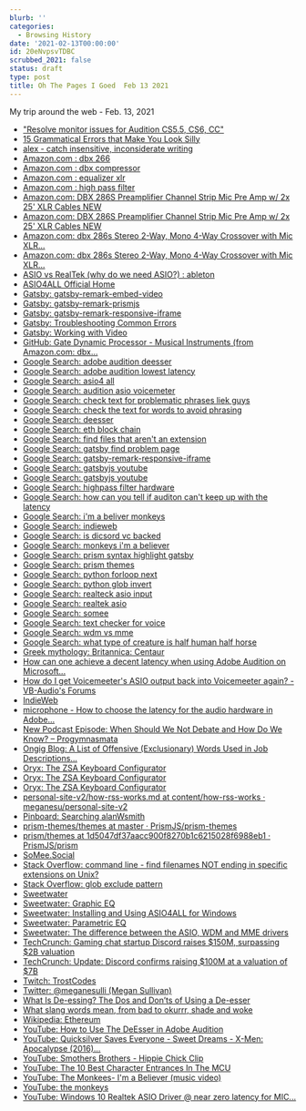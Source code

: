 ```yaml
---
blurb: ''
categories:
  - Browsing History
date: '2021-02-13T00:00:00'
id: 20eNvpsvTDBC
scrubbed_2021: false
status: draft
type: post
title: Oh The Pages I Goed  Feb 13 2021
---
```


My trip around the web - Feb. 13, 2021

- ["Resolve monitor issues for Audition CS5.5, CS6, CC"](https://helpx.adobe.com/audition/kb/troubleshoot-recording-playback-monitoring-audition-1.html)
- [15 Grammatical Errors that Make You Look Silly](https://copyblogger.com/grammar-goofs/)
- [alex - catch insensitive, inconsiderate writing](https://alexjs.com/)
- [Amazon.com : dbx 266](https://www.amazon.com/s?k=dbx+266&ref=nb_sb_noss_1)
- [Amazon.com : dbx compressor](https://www.amazon.com/s?k=dbx+compressor&ref=nb_sb_noss_1)
- [Amazon.com : equalizer xlr](https://www.amazon.com/s?k=equalizer+xlr&ref=nb_sb_noss_1)
- [Amazon.com : high pass filter](https://www.amazon.com/s?k=high+pass+filter&ref=nb_sb_noss_1)
- [Amazon.com: DBX 286S Preamplifier Channel Strip Mic Pre Amp w/ 2x 25' XLR Cables NEW](https://www.amazon.com/dp/B00GJ3PCM8/ref=redir_mobile_desktop?_encoding=UTF8&aaxitk=whsTh0VllQ3-jyxJan-sHQ&hsa_cr_id=7373623350401&pd_rd_plhdr=t&pd_rd_r=75018c83-f8a5-4234-a2cb-9165db9540cb&pd_rd_w=qnWx9&pd_rd_wg=Yg38U&ref_=sbx_be_s_sparkle_mcd_asin_0_img)
- [Amazon.com: DBX 286S Preamplifier Channel Strip Mic Pre Amp w/ 2x 25' XLR Cables NEW](https://www.amazon.com/dp/B00GJ3PCM8/ref=redir_mobile_desktop?_encoding=UTF8&aaxitk=whsTh0VllQ3-jyxJan-sHQ&hsa_cr_id=7373623350401&pd_rd_plhdr=t&pd_rd_r=75018c83-f8a5-4234-a2cb-9165db9540cb&pd_rd_w=qnWx9&pd_rd_wg=Yg38U&ref_=sbx_be_s_sparkle_mcd_asin_0_title)
- [Amazon.com: dbx 286s Stereo 2-Way, Mono 4-Way Crossover with Mic XLR...](https://www.amazon.com/dbx-286s-Microphone-Channel-Processor/dp/B004LWH79A/ref=sr_1_3?dchild=1&keywords=dbx+266&qid=1613243646&sr=8-3)
- [Amazon.com: dbx 286s Stereo 2-Way, Mono 4-Way Crossover with Mic XLR...](https://www.amazon.com/dbx-286s-Microphone-Channel-Processor/dp/B004LWH79A/ref=sr_1_2?dchild=1&keywords=dbx+compressor&qid=1613244127&sr=8-2)
- [ASIO vs RealTek (why do we need ASIO?) : ableton](https://www.reddit.com/r/ableton/comments/8i4ndw/asio_vs_realtek_why_do_we_need_asio/)
- [ASIO4ALL Official Home](https://www.asio4all.org/)
- [Gatsby: gatsby-remark-embed-video](https://www.gatsbyjs.com/plugins/gatsby-remark-embed-video/?=video)
- [Gatsby: gatsby-remark-prismjs](https://www.gatsbyjs.com/plugins/gatsby-remark-prismjs/)
- [Gatsby: gatsby-remark-responsive-iframe](https://www.gatsbyjs.com/plugins/gatsby-remark-responsive-iframe/)
- [Gatsby: Troubleshooting Common Errors](https://www.gatsbyjs.com/docs/how-to/local-development/troubleshooting-common-errors/)
- [Gatsby: Working with Video](https://www.gatsbyjs.com/docs/how-to/images-and-media/working-with-video/)
- [GitHub: Gate Dynamic Processor - Musical Instruments (from Amazon.com: dbx...](https://www.amazon.com/gp/product/B004NDFRVC/ref=ppx_yo_dt_b_asin_title_o00_s00?ie=UTF8&psc=1)
- [Google Search: adobe audition deesser](https://www.google.com/search?client=safari&rls=en&q=adobe+audition+deesser&ie=UTF-8&oe=UTF-8)
- [Google Search: adobe audition lowest latency](https://www.google.com/search?client=safari&rls=en&q=adobe+audition+lowest+latency&ie=UTF-8&oe=UTF-8)
- [Google Search: asio4 all](https://www.google.com/search?client=safari&rls=en&q=asio4+all&ie=UTF-8&oe=UTF-8)
- [Google Search: audition asio voicemeter](https://www.google.com/search?client=safari&rls=en&q=audition+asio+voicemeter&ie=UTF-8&oe=UTF-8)
- [Google Search: check text for problematic phrases liek guys](https://www.google.com/search?client=safari&rls=en&q=check+text+for+problematic+phrases+liek+guys&ie=UTF-8&oe=UTF-8)
- [Google Search: check the text for words to avoid phrasing](https://www.google.com/search?newwindow=1&client=safari&rls=en&ei=m3EoYM3aLvSdwbkPkvCQqAE&q=check+the+text+for+words+to+avoid+phrasing&oq=check+the+text+for+words+to+avoid+phrasing&gs_lcp=Cgdnd3Mtd2l6EAM6BwgAEEcQsAM6BQghEKABOgUIIRCrAjoICCEQFhAdEB46BwghEAoQoAFQy0FY2WFg0mRoCXACeACAAZUBiAHZDpIBAzkuOZgBAKABAaoBB2d3cy13aXrIAQjAAQE&sclient=gws-wiz&ved=0ahUKEwiNlJz8kejuAhX0TjABHRI4BBUQ4dUDCAw&uact=5)
- [Google Search: deesser](https://www.google.com/search?client=safari&rls=en&q=deesser&ie=UTF-8&oe=UTF-8)
- [Google Search: eth block chain](https://www.google.com/search?client=safari&rls=en&q=eth+block+chain&ie=UTF-8&oe=UTF-8)
- [Google Search: find files that aren't an extension](https://www.google.com/search?client=safari&rls=en&q=find+files+that+aren%27t+an+extension&ie=UTF-8&oe=UTF-8)
- [Google Search: gatsby find problem page](https://www.google.com/search?client=safari&rls=en&q=gatsby+find+problem+page&ie=UTF-8&oe=UTF-8)
- [Google Search: gatsby-remark-responsive-iframe](https://www.google.com/search?client=safari&rls=en&q=gatsby-remark-responsive-iframe&ie=UTF-8&oe=UTF-8)
- [Google Search: gatsbyjs youtube](https://www.google.com/search?newwindow=1&client=safari&rls=en&ei=JDYnYPTTG_iUwbkP3emx0Ao&q=gatsbyjs+youtube&oq=gatsbyjs+youtube&gs_lcp=Cgdnd3Mtd2l6EAMyAggAOgcIABCwAxBDOgkIABCwAxAHEB46BQgAELADUMctWKUuYM8yaAJwAHgAgAG3AYgB-gKSAQMxLjKYAQCgAQGqAQdnd3Mtd2l6yAEKwAEB&sclient=gws-wiz&ved=0ahUKEwj09ZaP5eXuAhV4SjABHd10DKoQ4dUDCAw&uact=5)
- [Google Search: gatsbyjs youtube](https://www.google.com/search?newwindow=1&client=safari&rls=en&ei=-XsoYMjXHseMwbkP_omg8Ao&q=gatsbyjs+youtube&oq=gatsbyjs+youtube&gs_lcp=Cgdnd3Mtd2l6EAMyAggAOgcIABCwAxBDOgcIABBHELADOgQIABANOgYIABAHEB46BggAEA0QHjoICAAQDRAFEB5Q3ilYzypg9ixoAXACeACAAeEBiAHxApIBBTIuMC4xmAEAoAEBqgEHZ3dzLXdpesgBCsABAQ&sclient=gws-wiz&ved=0ahUKEwiIuM_tm-juAhVHRjABHf4ECK4Q4dUDCAw&uact=5)
- [Google Search: highpass filter hardware](https://www.google.com/search?newwindow=1&client=safari&rls=en&ei=VSQoYNLRLNeLwbkP7YqlyAo&q=highpass+filter+hardware&oq=highpass+filter+hardware&gs_lcp=Cgdnd3Mtd2l6EAMyBAgAEA06BwgAELADEEM6CQgAELADEAoQQzoHCAAQRxCwAzoECAAQCjoGCAAQFhAeUPdKWJxTYPBVaAFwAXgAgAF6iAHxBpIBAzkuMZgBAKABAaoBB2d3cy13aXrIAQrAAQE&sclient=gws-wiz&ved=0ahUKEwiS0LSjyOfuAhXXRTABHW1FCakQ4dUDCAw&uact=5)
- [Google Search: how can you tell if auditon can't keep up with the latency](https://www.google.com/search?client=safari&rls=en&q=how+can+you+tell+if+auditon+can%27t+keep+up+with+the+latency&ie=UTF-8&oe=UTF-8)
- [Google Search: i'm a beliver monkeys](https://www.google.com/search?client=safari&rls=en&q=i%27m+a+beliver+monkeys&ie=UTF-8&oe=UTF-8)
- [Google Search: indieweb](https://www.google.com/search?client=safari&rls=en&q=indieweb&ie=UTF-8&oe=UTF-8)
- [Google Search: is dicsord vc backed](https://www.google.com/search?client=safari&rls=en&q=is+dicsord+vc+backed&ie=UTF-8&oe=UTF-8)
- [Google Search: monkeys i'm a believer](https://www.google.com/search?client=safari&rls=en&q=monkeys+i%27m+a+believer&ie=UTF-8&oe=UTF-8)
- [Google Search: prism syntax highlight gatsby](https://www.google.com/search?client=safari&rls=en&q=prism+syntax+highlight+gatsby&ie=UTF-8&oe=UTF-8)
- [Google Search: prism themes](https://www.google.com/search?client=safari&rls=en&q=prism+themes&ie=UTF-8&oe=UTF-8)
- [Google Search: python forloop next](https://www.google.com/search?client=safari&rls=en&q=python+forloop+next&ie=UTF-8&oe=UTF-8)
- [Google Search: python glob invert](https://www.google.com/search?client=safari&rls=en&q=python+glob+invert&ie=UTF-8&oe=UTF-8)
- [Google Search: realteck asio input](https://www.google.com/search?client=safari&rls=en&q=realteck+asio+input&ie=UTF-8&oe=UTF-8)
- [Google Search: realtek asio](https://www.google.com/search?client=safari&rls=en&q=realtek+asio&ie=UTF-8&oe=UTF-8)
- [Google Search: somee](https://www.google.com/search?client=safari&rls=en&q=somee&ie=UTF-8&oe=UTF-8)
- [Google Search: text checker for voice](https://www.google.com/search?client=safari&rls=en&q=text+checker+for+voice&ie=UTF-8&oe=UTF-8)
- [Google Search: wdm vs mme](https://www.google.com/search?client=safari&rls=en&q=wdm+vs+mme&ie=UTF-8&oe=UTF-8)
- [Google Search: what type of creature is half human half horse](https://www.google.com/search?client=safari&rls=en&q=what+type+of+creature+is+half+human+half+horse&ie=UTF-8&oe=UTF-8)
- [Greek mythology: Britannica: Centaur](https://www.britannica.com/topic/Centaur-Greek-mythology)
- [How can one achieve a decent latency when using Adobe Audition on Microsoft...](https://sound.stackexchange.com/questions/45792/how-can-one-achieve-a-decent-latency-when-using-adobe-audition-on-microsoft-wind)
- [How do I get Voicemeeter's ASIO output back into Voicemeeter again? - VB-Audio's Forums](https://forum.vb-audio.com/viewtopic.php?t=1267)
- [IndieWeb](https://indieweb.org/)
- [microphone - How to choose the latency for the audio hardware in Adobe...](https://sound.stackexchange.com/questions/45768/how-to-choose-the-latency-for-the-audio-hardware-in-adobe-audition)
- [New Podcast Episode: When Should We Not Debate and How Do We Know? – Progymnasmata](https://stevellano.com/new-podcast-episode-when-should-we-not-debate-and-how-do-we-know/)
- [Ongig Blog: A List of Offensive (Exclusionary) Words Used in Job Descriptions...](https://blog.ongig.com/writing-job-descriptions/a-list-of-offensive-exclusionary-words-used-in-job-descriptions/)
- [Oryx: The ZSA Keyboard Configurator](https://configure.ergodox-ez.com/moonlander/layouts/GlVdM/Ql4mn/0)
- [Oryx: The ZSA Keyboard Configurator](https://configure.ergodox-ez.com/moonlander/layouts/GlVdM/latest/0/0/keys)
- [Oryx: The ZSA Keyboard Configurator](https://configure.ergodox-ez.com/moonlander/layouts/GlVdM/latest/0)
- [personal-site-v2/how-rss-works.md at content/how-rss-works · meganesu/personal-site-v2](https://github.com/meganesu/personal-site-v2/blob/content/how-rss-works/src/blog/how-rss-works/how-rss-works.md)
- [Pinboard: Searching alanWsmith](https://pinboard.in/search/u:alanWsmith?query=text&fulltext=on)
- [prism-themes/themes at master · PrismJS/prism-themes](https://github.com/PrismJS/prism-themes/tree/master/themes)
- [prism/themes at 1d5047df37aacc900f8270b1c6215028f6988eb1 · PrismJS/prism](https://github.com/PrismJS/prism/tree/1d5047df37aacc900f8270b1c6215028f6988eb1/themes)
- [SoMee.Social](https://somee.social/#)
- [Stack Overflow: command line - find filenames NOT ending in specific extensions on Unix?](https://stackoverflow.com/questions/1341467/find-filenames-not-ending-in-specific-extensions-on-unix)
- [Stack Overflow: glob exclude pattern](https://stackoverflow.com/questions/20638040/glob-exclude-pattern)
- [Sweetwater](https://www.sweetwater.com/)
- [Sweetwater: Graphic EQ](https://www.sweetwater.com/c788--Graphic_EQ)
- [Sweetwater: Installing and Using ASIO4ALL for Windows](https://www.sweetwater.com/sweetcare/articles/installing-and-using-asio4all-for-windows/)
- [Sweetwater: Parametric EQ](https://www.sweetwater.com/c842--Parametric_EQ)
- [Sweetwater: The difference between the ASIO, WDM and MME drivers](https://www.sweetwater.com/sweetcare/articles/roland-difference-between-asio-wdm-mme-drivers/)
- [TechCrunch: Gaming chat startup Discord raises $150M, surpassing $2B valuation](https://techcrunch.com/2018/12/21/gaming-chat-startup-discord-raises-150m-surpassing-2b-valuation/?guccounter=1&guce_referrer=aHR0cHM6Ly93d3cuZ29vZ2xlLmNvbS8&guce_referrer_sig=AQAAAHozZPI53Fk_86ieiyZgKvVIOjhB4GOrP6R_HpjkMJ1-dkwvdWYp-2qbPgxwnRPLjNyuYSUzERPo1FXIhMMLXKx61hvZFwpfDBm7dCBXW1S8ASNEcdI0T92Wyx7sAd5_HfgFIDILsaPyQdEfx7CFBF4L5aGzxJMCeCQZZO1IfDWw)
- [TechCrunch: Update: Discord confirms raising $100M at a valuation of $7B](https://techcrunch.com/2020/12/17/filing-discord-is-raising-up-to-140m-at-a-valuation-of-up-to-7b/)
- [Twitch: TrostCodes](https://www.twitch.tv/trostcodes)
- [Twitter: @meganesulli (Megan Sullivan)](https://twitter.com/meganesulli)
- [What Is De-essing? The Dos and Don’ts of Using a De-esser](https://www.izotope.com/en/learn/the-dos-and-donts-of-de-essing.html)
- [What slang words mean, from bad to okurrr, shade and woke](https://www.usatoday.com/story/life/allthemoms/2019/02/06/kids-teen-slang-terms-meaning-of-lit-fam-sis-flewed-goat-okurrr-shade-woke-tea-cappin-trip/2767570002/)
- [Wikipedia: Ethereum](https://en.wikipedia.org/wiki/Ethereum)
- [YouTube: How to Use The DeEsser in Adobe Audition](https://www.youtube.com/watch?v=F5VYsXU6KBk)
- [YouTube: Quicksilver Saves Everyone - Sweet Dreams - X-Men: Apocalypse (2016)...](https://www.youtube.com/watch?v=ZnZqB5Z75zI)
- [YouTube: Smothers Brothers - Hippie Chick Clip](https://www.youtube.com/watch?v=VnBc8KKU85c)
- [YouTube: The 10 Best Character Entrances In The MCU](https://www.youtube.com/watch?v=8K7v6zE8TIw)
- [YouTube: The Monkees- I'm a Believer (music video)](https://www.youtube.com/watch?v=gv2MLlZKarM)
- [YouTube: the monkeys](https://www.youtube.com/results?search_query=the+monkeys)
- [YouTube: Windows 10 Realtek ASIO Driver @ near zero latency for MIC...](https://www.youtube.com/watch?v=yP2aFSl7F9w)

